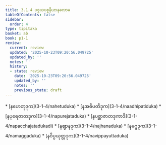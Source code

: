 ```yaml
---
title: 3.1.4 ပစ္စယပစ္စနီယာနုလောမ
tableOfContents: false
sidebar:
  order: 4
type: tipitaka
basket: ab
book: p1-1
review:
  current: review
  updated: '2025-10-23T09:20:56.049725'
  updated_by: ''
  notes: ''
  history:
  - state: review
    date: '2025-10-23T09:20:56.049725'
    updated_by: ''
    notes: ''
    previous_state: draft
---
```



<ReviewStatus review={frontmatter.review} showDetails={true} />

<HypothesisAnnotation frontmatter={frontmatter} />

<DynamicBreadcrumb />



<TableOfContents book="p1-1" section="3.1.4">
* [နဟေတုဒုက](3-1-4/nahetuduka)
* [နအဓိပတိဒုက](3-1-4/naadhipatiduka)
* [နပုရေဇာတဒုက](3-1-4/napurejataduka)
* [နပစ္ဆာဇာတဒုကာဒိ](3-1-4/napacchajatadukadi)
* [နဈာနဒုက](3-1-4/najhanaduka)
* [နမဂ္ဂဒုက](3-1-4/namaggaduka)
* [နဝိပ္ပယုတ္တဒုက](3-1-4/navippayuttaduka)
</TableOfContents>